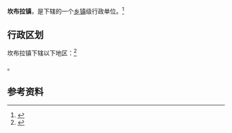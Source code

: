 {{中国乡级行政区|63/23/22/102/000}}

'''坎布拉镇'''，是{{PRC admin/fullname|63/23/22/102/000|3}}下辖的一个[[乡镇|乡镇]]级行政单位。<ref>{{PRC admin/ref sgc|{{PRC admin/parent|63/23/22/102/000}}}}</ref>

== 行政区划 ==

坎布拉镇下辖以下地区：<ref>{{PRC admin/ref sgc|63/23/22/102/000}}</ref>

{{PRC admin/children|63/23/22/102/000}}。

== 参考资料 ==

{{reflist}}

{{行政区划小作品}}
{{PRC admin/navcat|63/23/22/102/000}}
